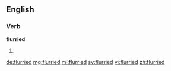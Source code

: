 ==English==
===Verb===
'''flurried'''
#{{en-past of|flurry}}

[[de:flurried]]
[[mg:flurried]]
[[ml:flurried]]
[[sv:flurried]]
[[vi:flurried]]
[[zh:flurried]]